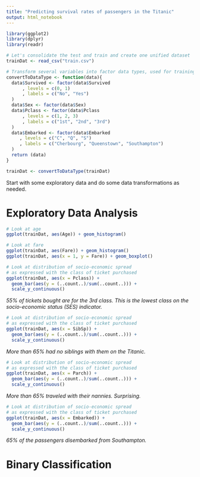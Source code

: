 ```yaml
---
title: "Predicting survival rates of passengers in the Titanic"
output: html_notebook
---
```


```r
library(ggplot2)
library(dplyr)
library(readr)
```

```r
# Let's consolidate the test and train and create one unified dataset
trainDat <- read_csv("train.csv")
```

```r
# Transform several variables into factor data types, used for training and test data
convertToDataType <- function(data){
  data$Survived <- factor(data$Survived
      , levels = c(0, 1)
      , labels = c("No", "Yes")
  )
  data$Sex <- factor(data$Sex)
  data$Pclass <- factor(data$Pclass
      , levels = c(1, 2, 3)
      , labels = c("1st", "2nd", "3rd")
  )
  data$Embarked <- factor(data$Embarked
     , levels = c("C", "Q", "S")
     , labels = c("Cherbourg", "Queenstown", "Southampton")
  )
  return (data)
}

trainDat <- convertToDataType(trainDat)
```


Start with some exploratory data and do some data transformations as needed. 

# Exploratory Data Analysis

```r
# Look at age
ggplot(trainDat, aes(Age)) + geom_histogram()
```
```r
# Look at fare
ggplot(trainDat, aes(Fare)) + geom_histogram()
ggplot(trainDat, aes(x = 1, y = Fare)) + geom_boxplot()
```

```r
# Look at distribution of socio-economic spread
# as expressed with the class of ticket purchased
ggplot(trainDat, aes(x = Pclass)) + 
  geom_bar(aes(y = (..count..)/sum(..count..))) +
  scale_y_continuous()
```

*55% of tickets bought are for the 3rd class. This is the lowest class on the socio-economic status (SES) indicator.* 

```r
# Look at distribution of socio-economic spread
# as expressed with the class of ticket purchased
ggplot(trainDat, aes(x = SibSp)) + 
  geom_bar(aes(y = (..count..)/sum(..count..))) +
  scale_y_continuous()
```

*More than 65% had no siblings with them on the Titanic.*

```r
# Look at distribution of socio-economic spread
# as expressed with the class of ticket purchased
ggplot(trainDat, aes(x = Parch)) + 
  geom_bar(aes(y = (..count..)/sum(..count..))) +
  scale_y_continuous()
```

*More than 65% traveled with their nannies. Surprising.*

```r
# Look at distribution of socio-economic spread
# as expressed with the class of ticket purchased
ggplot(trainDat, aes(x = Embarked)) + 
  geom_bar(aes(y = (..count..)/sum(..count..))) +
  scale_y_continuous()
```

*65% of the passengers disembarked from Southampton.*

# Binary Classification
